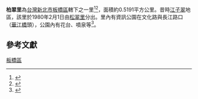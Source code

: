 
{{Coord|25.037278|121.4784668|source:GoogleMaps|display=title}}
{{ROC Village or Li Info|
City/CountyName=新北市|
DivName=板橋區|
Village/LiName=柏翠|
Village/Li=里|
OldName =|
Longitude =|
Latitude =|
AreaTotal =0.5191|
HouseholdTotal=1,681|
PopTotal =4,209|
YearMonth=2013年1月|
Head =林陳秀菊|
Male =|
Female =|
Sub =17|
Website =|
Neighbors =|
MapLocation =|
Address =文化路2段369巷26號1樓|
DataSource =
}}

'''柏翠里'''為[[台灣|台灣]][[新北市|新北市]][[板橋區_(台灣)|板橋區]]轄下之一里<ref>{{cite book|title= 臺灣鄉土全誌|year=1996|publisher=中一出版社}}</ref><ref>{{cite book|title=臺灣全志: 政治志·建置沿革篇|year=2007|publisher=國史館臺灣文獻館}}</ref>，面積約0.5191平方公里。昔時[[江子翠|江子翠]]地區，該里於1980年2月1日由[[松翠里|松翠里]]分出。里內有資訊公園在文化路與長江路口（[[華江橋|華江橋]]頭），公園內有花台、噴泉等<ref>{{cite web|title=板橋區公所網站|work=各里介紹|accessdate=2015-03-11}}</ref>。 

==參考文獻==
{{reflist}}

{{新北市板橋區}}

[[Category:新北市的里|板橋區]]